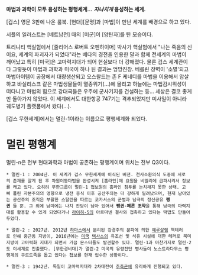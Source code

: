 '''마법과 과학이 모두 융성하는 평행세계...'''
''' ''지나치게'' 융성하는 세계.'''

[겁스] 영문 3판에 나온 룰북. [현대][문명]과 [마법]이 만난 세계를 배경으로 하고 있다.

서플의 일러스트는 [베트남전] 때의 [미군]이 [양탄자]를 탄 모습이다.

트리니티 핵실험에서 [줄리어스 로버트 오펜하이머] 박사가 핵실험에서 "나는 죽음의 신이요, 세계의 파괴자가 되었다"라는 베다의 경전을 인용한 말과 함께 전세계의 마법이 깨어났고 특히 [미국]은 고마력지대가 되어 현실보다 더 강해졌다. 물론 겁스 세계관이 다 그렇듯이 마법과 과학과 미국이 하나 된 결과는 엉망진창. 베를린 장벽이 '소멸'되고 마법아이템이 공장에서 대량생산되고 오스왈드는 존 F 케네디를 마법을 이용해서 암살하고 바실리스크 같은 마법생물들이 멸종위기(...)에 몰리고 하늘에는 마법감시위성이 떠다니고 마법의 힘으로 강대국들은 우주에 군사기지를 건설하는 등... 세상은 결코 좋게만 돌아가지 않았다. 이 세계에서도 대한항공 747기는 격추되었지만 미사일이 아니라 궤도병기 플랫폼에서 쐈다(...). 

[겁스 무한세계]에서는 멀린-1이라는 이름으로 평행세계화 되었다.

= 멀린 평행계 =
멀린-n은 전부 현대과학과 마법이 공존하는 평행계이며 위치는 전부 Q3이다.

 * 멀린-1 : 2004년. 이 세계가 겁스 무한세계에 이식된 버젼. 천사소환의식 도중에 서로의 존재를 알게 된 후 차원이동마법을 완성시켜 [홈라인]에 요원을 비밀리에 급파시켜서 정보를 캐고 있다. 오히려 무한그룹이 멀린-1 첩보원의 홈라인 침투를 눈치채지 못한 상태. 고삐 풀린 자본주의의 영향으로 냉전 종식 이후 공산주의는 더 강하게 밀려났으며, 현재 남아있는 공산주의 조직은 부활한 스탈린을 따르는 코카서스의 군벌과 남극의 정신공유 '''펭귄''' 들 뿐. 그 외에 남미에는 나치 잔당이 남아 있어서 '''펭귄-페론 조약'''을 통해 남극의 마력지대를 활용할 수 있게 되었다거나 [[라이히-5]]의 아르마넨 결사와 접촉하고 있다는 떡밥도 만들어두었다.

 * 멀린-2 : 2027년. 2012년 [[하마스]]에서 분리된 강경주의 분파에 의한 [[예루살렘]] 핵테러로 인해 중근동 지방이, 2016년에는 [[미국]] [[텍사스]]의 유조선 및 석유 시설에 대한 테러로 북미지방이 고마력화 지대가 되면서 가끔 몬스터들도 발견할수 있다. 멀린-1과 마찬가지로 멀린-2도 이세계로 진출했다. [무한경비대]가 멀린-2 미국의 유령전단 병사들이 노스트라다무스 평행계의 쿠르드족을 돕고 있다는 첩보를 현재 입수한 상황이다.

 * 멀린-3 : 1942년. 독일이 고마력지대라 2차대전이 [[추축군]]에 유리하게 진행되고 있다.
